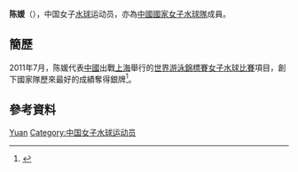 {{Infobox handball biography
<!--水球運動員模版尚未建立，暫使用功能相同的手球運動員模版-->
| name                = 陈媛
| image               = 
| fullname            =
| nationality         = {{PRC}}
| birth_date          = {{Birth date and age|1989|9|7}}<ref name="世錦賽">{{Cite web |url=http://www.sportresult.com/sports/waterpolo/WCH2011/pdf/WCHN-R.pdf |title=2011年世界游泳錦標賽官方網站 水球 中國隊 |accessdate=2011-08-03 |archive-date=2012-08-14 |archive-url=https://web.archive.org/web/20120814002027/http://www.sportresult.com/sports/waterpolo/WCH2011/pdf/WCHN-R.pdf |dead-url=no }}</ref>
| birth_place         = 
| height              = {{height|m=1.80}}<ref name="世錦賽"/>
| weight              = {{weight|kg=75}}<ref name="世錦賽"/>
| position            = 
| nickname            =
| currentclub         = 
| clubnumber          = 
| youthyears          = 
| youthclubs          = 
| years               = 
| clubs               = 
| nationalyears       = 
| nationalteam        = 
| nationalcaps(goals) = 
| title               =
| titleyears          =
| titleplace          =
| ntupdate            = 
| medaltable          = 
{{MedalCompetition | [[世界游泳錦標賽|世界游泳錦標賽]]}}
{{MedalSilver | [[2011年世界游泳錦標賽|2011年 上海]] | [[2011年世界游泳錦標賽水球比賽|女子隊際]]}}
}}
'''陈媛'''（{{bd|1989年|9月7日|catIdx=C陈}}），中国女子[[水球|水球]]运动员，亦為[[中國國家女子水球隊|中國國家女子水球隊]]成員。

== 簡歷 ==
2011年7月，陈媛代表[[2011年世界游泳錦標賽中國代表團|中國]]出戰[[上海|上海]]舉行的[[2011年世界游泳錦標賽|世界游泳錦標賽]][[2011年世界游泳錦標賽水球比賽|女子水球比賽]]項目，創下國家隊歷來最好的成績奪得銀牌<ref>{{cite news|title=中国水球姑娘银牌胜似金牌 屈居亚军仍创造历史|url=http://sports.sohu.com/20110730/n314983769.shtml|newspaper=《天津青年报》|date=2011-07-30|accessdate=2011-08-03|archive-date=2011-09-17|archive-url=https://web.archive.org/web/20110917195419/http://sports.sohu.com/20110730/n314983769.shtml|dead-url=no}}</ref>。

== 參考資料 ==
{{reflist}}

{{2011年世界游泳錦標賽國家女子水球隊}}

{{Authority control}}
{{DEFAULTSORT:CHEN, Yuan}}
[[Category:陈姓|Yuan]]
[[Category:中国女子水球运动员|Category:中国女子水球运动员]]